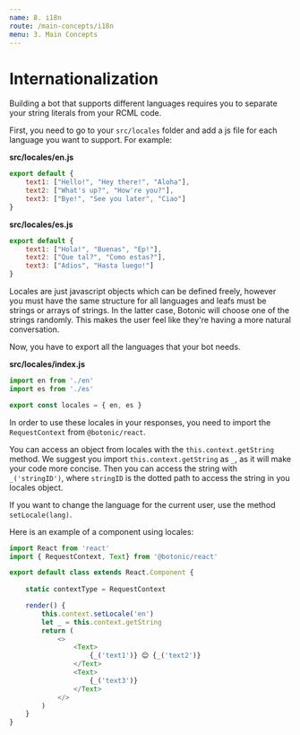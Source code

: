 ```yaml
---
name: 8. i18n
route: /main-concepts/i18n
menu: 3. Main Concepts
---
```




# **Internationalization**

Building a bot that supports different languages requires you to separate your string literals from your RCML code.

First, you need to go to your `src/locales` folder and add a js file for each language you want to support. For example:

**src/locales/en.js**

```javascript
export default {
    text1: ["Hello!", "Hey there!", "Aloha"],
    text2: ["What's up?", "How're you?"],
    text3: ["Bye!", "See you later", "Ciao"]
}
```

**src/locales/es.js**

```javascript
export default {
    text1: ["Hola!", "Buenas", "Ep!"],
    text2: ["Que tal?", "Como estas?"],
    text3: ["Adios", "Hasta luego!"]
}
```

Locales are just javascript objects which can be defined freely, however you must have the same structure for all languages and leafs must be strings or arrays of strings. In the latter case, Botonic will choose one of the strings randomly. This makes the user feel like they're having a more natural conversation.

Now, you have to export all the languages that your bot needs.

**src/locales/index.js**

```javascript
import en from './en'
import es from './es'

export const locales = { en, es }
```

In order to use these locales in your responses, you need to import the `RequestContext` from `@botonic/react`. 

You can access an object from locales with the `this.context.getString` method. We suggest you import `this.context.getString` as `_`, as it will make your code more concise. Then you can access the string with `_('stringID')`, where `stringID` is the dotted path to access the string in you locales object.

If you want to change the language for the current user, use the method `setLocale(lang)`.

Here is an example of a component using locales:

```javascript
import React from 'react'
import { RequestContext, Text} from '@botonic/react'

export default class extends React.Component {
    
    static contextType = RequestContext

    render() {
        this.context.setLocale('en')
        let _ = this.context.getString
        return (
            <>
                <Text>
                    {_('text1')} 😊 {_('text2')}
                </Text>
                <Text>
                    {_('text3')}
                </Text>
            </>
        )
    }
}
```
<NextButton title="Botonic Settings" href="/main-concepts/botonic-settings" />
<PrevButton title="Human Handoff" href="/main-concepts/human-handoff" />
